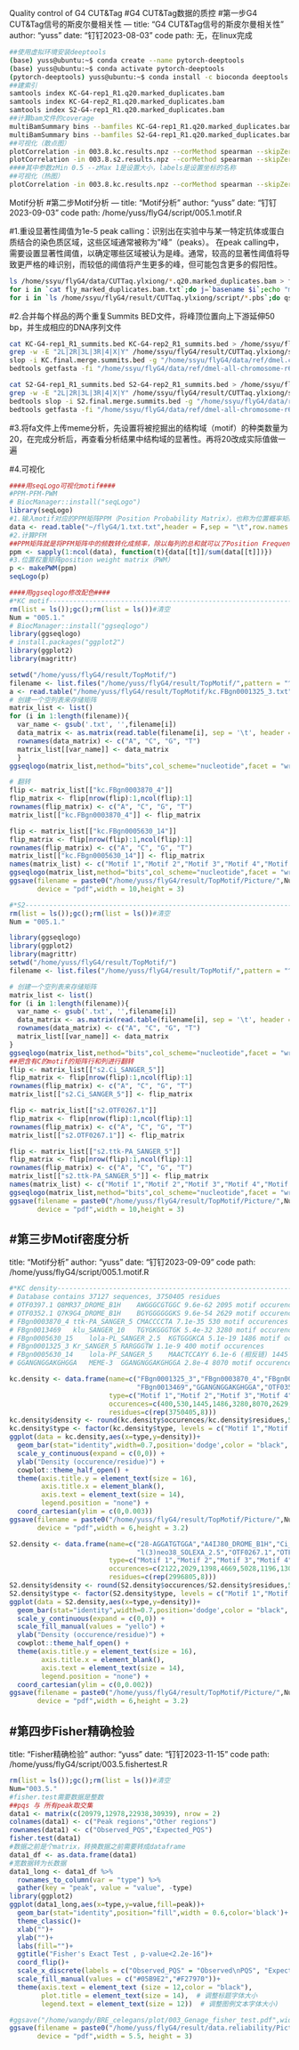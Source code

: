 Quality control of G4 CUT&Tag
#G4 CUT&Tag数据的质控
#第一步G4 CUT&Tag信号的斯皮尔曼相关性
---
title: "G4 CUT&Tag信号的斯皮尔曼相关性"
author: "yuss"
date: "钉钉2023-08-03"
code path: 无，在linux完成


```bash
##使用虚拟环境安装deeptools
(base) yuss@ubuntu:~$ conda create --name pytorch-deeptools
(base) yuss@ubuntu:~$ conda activate pytorch-deeptools
(pytorch-deeptools) yuss@ubuntu:~$ conda install -c bioconda deeptools
##建索引
samtools index KC-G4-rep1_R1.q20.marked_duplicates.bam
samtools index KC-G4-rep2_R1.q20.marked_duplicates.bam
samtools index S2-G4-rep1_R1.q20.marked_duplicates.bam
##计算bam文件的coverage
multiBamSummary bins --bamfiles KC-G4-rep1_R1.q20.marked_duplicates.bam KC-G4-rep2_R1.q20.marked_duplicates.bam -o 003.8.kc.results.npz
multiBamSummary bins --bamfiles S2-G4-rep1_R1.q20.marked_duplicates.bam S2-G4-rep2_R1.q20.marked_duplicates.bam -o 003.8.s2.results.npz
##可视化（散点图）
plotCorrelation -in 003.8.kc.results.npz --corMethod spearman --skipZeros --plotTitle " " --whatToPlot scatterplot --colorMap RdYlBu --plotNumbers --log1p --zMin 0.5 --zMax 1 --labels KC167-rep1 KC167-rep2 -o 003.8.kc.scatterplot.SpearmanCorr.readCounts.pdf --outFileCorMatrix 003.8.kc.scatterplot.SpearmanCorr.readCounts.tab
plotCorrelation -in 003.8.s2.results.npz --corMethod spearman --skipZeros --plotTitle " " --whatToPlot scatterplot --colorMap RdYlBu --plotNumbers --log1p --zMin 0.5 --zMax 1 --labels S2-rep1 S2-rep2 -o 003.8.s2.scatterplot.SpearmanCorr.readCounts.pdf --outFileCorMatrix 003.8.s2.scatterplot.SpearmanCorr.readCounts.tab
####其中参数zMin 0.5 --zMax 1是设置大小，labels是设置坐标的名称
##可视化（热图）
plotCorrelation -in 003.8.kc.results.npz --corMethod spearman --skipZeros --plotTitle " " --whatToPlot heatmap --colorMap RdYlBu_r --zMin 0.5 --zMax 1 --labels KC167-rep1 KC167-rep2 -o 003.8.kc.heatmap.SpearmanCorr.readCounts.pdf --outFileCorMatrix 003.8.kc.heatmap.SpearmanCorr_readCounts.tab
```

Motif分析
#第二步Motif分析
---
title: "Motif分析"
author: "yuss"
date: "钉钉2023-09-03"
code path: /home/yuss/flyG4/script/005.1.motif.R

#1.重设显著性阈值为1e-5
peak calling：识别出在实验中与某一特定抗体或蛋白质结合的染色质区域，这些区域通常被称为"峰"（peaks）。
在peak calling中，需要设置显著性阈值，以确定哪些区域被认为是峰。通常，较高的显著性阈值将导致更严格的峰识别，而较低的阈值将产生更多的峰，但可能包含更多的假阳性。
```bash
ls /home/ssyu/flyG4/data/CUTTaq.ylxiong/*.q20.marked_duplicates.bam > fly_marked_duplicates.bam.txt
for i in `cat fly_marked_duplicates.bam.txt`;do j=`basename $i`;echo "macs2 callpeak -t $i -q 1e-5 -f BAMPE -g dm -n ${j%.q20.marked_duplicates.bam} --outdir /home/ssyu/flyG4/result/CUTTaq.ylxiong/peakscalling/ 2>/home/ssyu/flyG4/result/CUTTaq.ylxiong/peakscalling/${j%q20.marked_duplicates.bam}log" > ${j%q20.marked_duplicates.bam}pbs;done
for i in `ls /home/ssyu/flyG4/result/CUTTaq.ylxiong/script/*.pbs`;do qsub -q batch -V -l nodes=2:ppn=10 $i;done
```

#2.合并每个样品的两个重复Summits BED文件，将峰顶位置向上下游延伸50 bp，并生成相应的DNA序列文件
```bash
cat KC-G4-rep1_R1_summits.bed KC-G4-rep2_R1_summits.bed > /home/ssyu/flyG4/result/CUTTaq.ylxiong/summits/KC.merge.summits.bed
grep -w -E "2L|2R|3L|3R|4|X|Y" /home/ssyu/flyG4/result/CUTTaq.ylxiong/summits/KC.merge.summits.bed | sort -k1,1 -k2,2n | bedtools merge -i - > /home/ssyu/flyG4/result/CUTTaq.ylxiong/summits/KC.final.merge.summits.bed ##bedtools merge是确保在合并后的Summits文件中，相邻或重叠的峰值被合并成一个较大的峰值，以减少峰值的重复性，sort -k1,1 -k2,2n 的含义是按染色体名称（第一个字段）进行排序，如果染色体名称相同，则按峰值的起始位置（第二个字段）进行数值排序，以确保Summits BED文件按正确的顺序排列，适合后续的 bedtools merge 操作。
slop -i KC.final.merge.summits.bed -g "/home/ssyu/flyG4/data/ref/dmel.chrom.sizes" -b 50 > ./KC.slopped.summits.bed
bedtools getfasta -fi "/home/ssyu/flyG4/data/ref/dmel-all-chromosome-r6.19.fasta" -bed KC.slopped.summits.bed -fo KC.slopped.summits.fa

cat S2-G4-rep1_R1_summits.bed S2-G4-rep2_R1_summits.bed > /home/ssyu/flyG4/result/CUTTaq.ylxiong/summits/S2.merge.summits.bed
grep -w -E "2L|2R|3L|3R|4|X|Y" /home/ssyu/flyG4/result/CUTTaq.ylxiong/summits/S2.merge.summits.bed | sort -k1,1 -k2,2n | bedtools merge -i - > /home/ssyu/flyG4/result/CUTTaq.ylxiong/summits/S2.final.merge.summits.bed
bedtools slop -i S2.final.merge.summits.bed -g "/home/ssyu/flyG4/data/ref/dmel.chrom.sizes" -b 50 > ./S2.slopped.summits.bed
bedtools getfasta -fi "/home/ssyu/flyG4/data/ref/dmel-all-chromosome-r6.19.fasta" -bed S2.slopped.summits.bed -fo S2.slopped.summits.fa
```
#3.将fa文件上传meme分析，先设置将被挖掘出的结构域（motif）的种类数量为20，在完成分析后，再查看分析结果中结构域的显著性。再将20改成实际值做一遍

#4.可视化
```r
####用seqLogo可视化motif####
#PPM-PFM-PWM
# BiocManager::install("seqLogo")
library(seqLogo)
#1.输入motif对应的PPM矩阵PPM（Position Probability Matrix），也称为位置概率矩阵
data <- read.table("~/flyG4/1.txt.txt",header = F,sep = "\t",row.names = 1)
#2.计算PFM
##PPM矩阵就是将PFM矩阵中的频数转化成频率，除以每列的总和就可以了Position Frequency Matrix（PFM）。
ppm <- sapply(1:ncol(data), function(t){data[[t]]/sum(data[[t]])})
#3.位置权重矩阵position weight matrix（PWM）
p <- makePWM(ppm)
seqLogo(p)　　　　　　
```

```r
####用ggseqlogo修改配色####
#*KC motif---------------------------------------------------------------------
rm(list = ls());gc();rm(list = ls())#清空
Num = "005.1."
# BiocManager::install("ggseqlogo")
library(ggseqlogo)
# install.packages("ggplot2")
library(ggplot2)
library(magrittr)

setwd("/home/yuss/flyG4/result/TopMotif/")
filename <- list.files("/home/yuss/flyG4/result/TopMotif/",pattern = "^kc")
a <- read.table("/home/yuss/flyG4/result/TopMotif/kc.FBgn0001325_3.txt",header = F,sep = "\t") %>% as.matrix()
# 创建一个空列表来存储矩阵
matrix_list <- list()
for (i in 1:length(filename)){
  var_name <- gsub('.txt', '',filename[i])
  data_matrix <- as.matrix(read.table(filename[i], sep = '\t', header = F)) ##assign()函数将一个读取的数据框对象分配给先前定义的变量名 var_name
  rownames(data_matrix) <- c("A", "C", "G", "T")
  matrix_list[[var_name]] <- data_matrix
  }
ggseqlogo(matrix_list,method="bits",col_scheme="nucleotide",facet = "wrap",ncol = 4)

# 翻转
flip <- matrix_list[["kc.FBgn0003870_4"]]
flip_matrix <- flip[nrow(flip):1,ncol(flip):1]
rownames(flip_matrix) <- c("A", "C", "G", "T")
matrix_list[["kc.FBgn0003870_4"]] <- flip_matrix

flip <- matrix_list[["kc.FBgn0005630_14"]]
flip_matrix <- flip[nrow(flip):1,ncol(flip):1]
rownames(flip_matrix) <- c("A", "C", "G", "T")
matrix_list[["kc.FBgn0005630_14"]] <- flip_matrix
names(matrix_list) <- c("Motif 1","Motif 2","Motif 3","Motif 4","Motif 5","Motif 6","Motif 7","Mofit 8")
ggseqlogo(matrix_list,method="bits",col_scheme="nucleotide",facet = "wrap",ncol = 4)
ggsave(filename = paste0("/home/yuss/flyG4/result/TopMotif/Picture/",Num,"KCMotif.pdf"),
       device = "pdf",width = 10,height = 3)
```

```r
#*S2---------------------------------------------------------------------
rm(list = ls());gc();rm(list = ls())#清空
Num = "005.1."

library(ggseqlogo)
library(ggplot2)
library(magrittr)
setwd("/home/yuss/flyG4/result/TopMotif/")
filename <- list.files("/home/yuss/flyG4/result/TopMotif/",pattern = "^s2")

# 创建一个空列表来存储矩阵
matrix_list <- list()
for (i in 1:length(filename)){
  var_name <- gsub('.txt', '',filename[i])
  data_matrix <- as.matrix(read.table(filename[i], sep = '\t', header = F)) ##assign()函数将一个读取的数据框对象分配给先前定义的变量名 var_name
  rownames(data_matrix) <- c("A", "C", "G", "T")
  matrix_list[[var_name]] <- data_matrix
}
ggseqlogo(matrix_list,method="bits",col_scheme="nucleotide",facet = "wrap",ncol = 4)
##把含有C的motif的矩阵行和列进行翻转
flip <- matrix_list[["s2.Ci_SANGER_5"]]
flip_matrix <- flip[nrow(flip):1,ncol(flip):1]
rownames(flip_matrix) <- c("A", "C", "G", "T")
matrix_list[["s2.Ci_SANGER_5"]] <- flip_matrix

flip <- matrix_list[["s2.OTF0267.1"]]
flip_matrix <- flip[nrow(flip):1,ncol(flip):1]
rownames(flip_matrix) <- c("A", "C", "G", "T")
matrix_list[["s2.OTF0267.1"]] <- flip_matrix

flip <- matrix_list[["s2.ttk-PA_SANGER_5"]]
flip_matrix <- flip[nrow(flip):1,ncol(flip):1]
rownames(flip_matrix) <- c("A", "C", "G", "T")
matrix_list[["s2.ttk-PA_SANGER_5"]] <- flip_matrix
names(matrix_list) <- c("Motif 1","Motif 2","Motif 3","Motif 4","Motif 5","Motif 6","Motif 7","Mofit 8")
ggseqlogo(matrix_list,method="bits",col_scheme="nucleotide",facet = "wrap",ncol = 4)
ggsave(filename = paste0("/home/yuss/flyG4/result/TopMotif/Picture/",Num,"S2Motif.pdf"),
       device = "pdf",width = 10,height = 3)
```

#第三步Motif密度分析
---
title: "Motif分析"
author: "yuss"
date: "钉钉2023-09-09"
code path: /home/yuss/flyG4/script/005.1.motif.R
```r
#*KC density---------------------------------------------------------------------
# Database contains 37127 sequences, 3750405 residues
# OTF0397.1	Q8MR37_DROME_B1H	AWGGGCGTGGC 9.6e-62 2095 motif occurences
# OTF0352.1	Q7K9G4_DROME_B1H	BGYGGGGGGKS 9.6e-54 2629 motif occurences
# FBgn0003870_4	ttk-PA_SANGER_5	CMACCCCTA 7.1e-35 530 motif occurences  (相反链)
# FBgn0013469	klu_SANGER_10	TGYGKGGGTGK 5.4e-32 3280 motif occurences
# FBgn0005630_15	lola-PL_SANGER_2.5	KGTGGGKCA 5.1e-19 1486 motif occurences
# FBgn0001325_3	Kr_SANGER_5	RARGGGTW 1.1e-9 400 motif occurences
# FBgn0005630_14	lola-PF_SANGER_5	MAACTCCAYY 6.1e-6 (相反链) 1445 motif occurences 
# GGANGNGGAKGHGGA	MEME-3	GGANGNGGAKGHGGA 2.8e-4 8070 motif occurences

kc.density <- data.frame(name=c("FBgn0001325_3","FBgn0003870_4","FBgn0005630_14","FBgn0005630_15",
                                "FBgn0013469","GGANGNGGAKGHGGA","OTF0352.1","OTF0397.1"),
                         type=c("Motif 1","Motif 2","Motif 3","Motif 4","Motif 5","Motif 6","Motif 7","Mofit 8"),
                         occurences=c(400,530,1445,1486,3280,8070,2629,2095),
                         residues=c(rep(3750405,8)))
kc.density$density <- round(kc.density$occurences/kc.density$residues,5)
kc.density$type <- factor(kc.density$type, levels = c("Motif 1","Motif 2","Motif 3","Motif 4","Motif 5","Motif 6","Motif 7","Mofit 8"))
ggplot(data = kc.density,aes(x=type,y=density))+
  geom_bar(stat="identity",width=0.7,position='dodge',color = "black", fill = "#fdb863")+
  scale_y_continuous(expand = c(0,0)) +
  ylab("Density (occurence/residue)") +
  cowplot::theme_half_open() +
  theme(axis.title.y = element_text(size = 16),
        axis.title.x = element_blank(),
        axis.text = element_text(size = 14),
        legend.position = "none") +
  coord_cartesian(ylim = c(0,0.003))
ggsave(filename = paste0("/home/yuss/flyG4/result/TopMotif/Picture/",Num,"KCMotif.Density.pdf"),
       device = "pdf",width = 6,height = 3.2)
```

```r
S2.density <- data.frame(name=c("28-AGGATGTGGA","A4IJ80_DROME_B1H","Ci_SANGER_5","crol-F7-16_SOLEXA",
                                "l(3)neo38_SOLEXA_2.5","OTF0267.1","OTF0470.1","ttk-PA_SANGER_5"),
                         type=c("Motif 1","Motif 2","Motif 3","Motif 4","Motif 5","Motif 6","Motif 7","Motif 8"),
                         occurences=c(2122,2029,1398,4669,5028,1196,1308,435),
                         residues=c(rep(2996805,8)))
S2.density$density <- round(S2.density$occurences/S2.density$residues,5)
S2.density$type <- factor(S2.density$type, levels = c("Motif 1","Motif 2","Motif 3","Motif 4","Motif 5","Motif 6","Motif 7","Motif 8"))
ggplot(data = S2.density,aes(x=type,y=density))+
  geom_bar(stat="identity",width=0.7,position='dodge',color = "black", fill = "#fdb863")+
  scale_y_continuous(expand = c(0,0)) +
  scale_fill_manual(values = "yello") +
  ylab("Density (occurence/residue)") +
  cowplot::theme_half_open() +
  theme(axis.title.y = element_text(size = 16),
        axis.title.x = element_blank(),
        axis.text = element_text(size = 14),
        legend.position = "none") +
  coord_cartesian(ylim = c(0,0.002))
ggsave(filename = paste0("/home/yuss/flyG4/result/TopMotif/Picture/",Num,"S2Motif.Density.pdf"),
       device = "pdf",width = 6,height = 3.2)

```

#第四步Fisher精确检验
---
title: "Fisher精确检验"
author: "yuss"
date: "钉钉2023-11-15"
code path: /home/yuss/flyG4/script/003.5.fishertest.R
```r
rm(list = ls());gc();rm(list = ls())#清空
Num="003.5."
#fisher.test需要数据是整数
##pqs 与 所有peak取交集
data1 <- matrix(c(20979,12978,22938,30939), nrow = 2)
colnames(data1) <- c("Peak regions","Other regions")
rownames(data1) <- c("Observed_PQS","Expected_PQS")
fisher.test(data1)
#数据之前是个matrix，转换数据之前需要转成dataframe
data1_df <- as.data.frame(data1)
#宽数据转为长数据
data1_long <- data1_df %>%
  rownames_to_column(var = "type") %>%
  gather(key = "peak", value = "value", -type)
library(ggplot2)
ggplot(data1_long,aes(x=type,y=value,fill=peak))+
  geom_bar(stat="identity",position="fill",width = 0.6,color='black')+
  theme_classic()+
  xlab("")+
  ylab("")+
  labs(fill="")+
  ggtitle("Fisher's Exact Test , p-value<2.2e-16")+
  coord_flip()+
  scale_x_discrete(labels = c("Observed_PQS" = "Observed\nPQS", "Expected_PQS" = "Expected\nPQS")) +  # 修改 x 坐标轴文本名称
  scale_fill_manual(values = c("#05B9E2","#F27970"))+
  theme(axis.text = element_text (size = 12,color = "black"),
        plot.title = element_text(size = 14),  # 调整标题字体大小
        legend.text = element_text(size = 12))  # 调整图例文本字体大小)

#ggsave("/home/wangdy/BRE_celegans/plot/003_Genage_fisher_test.pdf",width = 4.5,height=3)
ggsave(filename = paste0("/home/yuss/flyG4/result/data.reliability/Picture/",Num,"PeakFisherTest.pdf"),
       device = "pdf",width = 5.5, height = 3)
```

